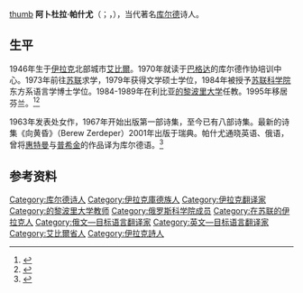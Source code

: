 [[file:Ebdulla_Peşêw_(cropped).jpg|thumb]]
'''阿卜杜拉·帕什尤'''（{{lang-en|Abdulla Pashew}}；{{lang-ku|Ebdulla Peşêw}}，{{bd|1946年||}}），当代著名[[库尔德|库尔德]]诗人。

==生平==
1946年生于[[伊拉克|伊拉克]]北部城市[[艾比爾|艾比爾]]。1970年就读于[[巴格达|巴格达]]的库尔德作协培训中心。1973年前往[[苏联|苏联]]求学，1979年获得文学硕士学位，1984年被授予[[苏联科学院|苏联科学院]]东方系语言学博士学位。1984-1989年在利比亚[[的黎波里大学|的黎波里大学]]任教。1995年移居芬兰。<ref>{{cite web |url=http://www.fairobserver.com/region/middle_east_north_africa/kurdistan-where-poets-are-more-than-poets-10687/ |title=Kurdistan: Where Poets Are More Than Poets |author=Alana Marie Levinson-LaBrosse |date=16 August 2014 |website= |publisher= |access-date=14 December 2015 |archive-date=2021-02-27 |archive-url=https://web.archive.org/web/20210227004233/https://www.fairobserver.com/region/middle_east_north_africa/kurdistan-where-poets-are-more-than-poets-10687/ |dead-url=no }}</ref><ref>{{cite web|url=http://www.kurdpress.com/En/NSite/FullStory/News/?Id=7372#Title=%0A%09%09%09%09%09%09%09%09Kurdish%20poet%20Abdulla%20Pashew%20visits%20Diyarbakir%0A%09%09%09%09%09%09%09|title=Kurdish poet Abdulla Pashew visits Diyarbakir|author=|date=18 May 2014|website=|publisher=|access-date=14 December 2015|deadurl=yes|archiveurl=https://web.archive.org/web/20151222075612/http://www.kurdpress.com/En/NSite/FullStory/News/?Id=7372#Title=%0A%09%09%09%09%09%09%09%09Kurdish%20poet%20Abdulla%20Pashew%20visits%20Diyarbakir%0A%09%09%09%09%09%09%09|archivedate=2015年12月22日}}</ref>

1963年发表处女作，1967年开始出版第一部诗集，至今已有八部诗集。最新的诗集《向黄昏》（Berew Zerdeper）2001年出版于瑞典。帕什尤通晓英语、俄语，曾将[[惠特曼|惠特曼]]与[[普希金|普希金]]的作品译为库尔德语。<ref>{{cite web|url=http://www.poetrytranslation.org/poets/abdulla-pashew|title=Abdulla Pashew|work=Poetry Translation Centre|accessdate=6 December 2015|archive-date=2021-05-10|archive-url=https://web.archive.org/web/20210510235149/https://www.poetrytranslation.org/poets/abdulla-pashew|dead-url=no}}</ref>

==参考资料==
{{reflist}}

{{authority control}}
{{DEFAULTSORT:Pashew, Abdulla}}
[[Category:库尔德诗人|Category:库尔德诗人]]
[[Category:伊拉克庫德族人|Category:伊拉克庫德族人]]
[[Category:伊拉克翻译家|Category:伊拉克翻译家]]
[[Category:的黎波里大学教师|Category:的黎波里大学教师]]
[[Category:俄罗斯科学院成员|Category:俄罗斯科学院成员]]
[[Category:在苏联的伊拉克人|Category:在苏联的伊拉克人]]
[[Category:俄文—目标语言翻译家|Category:俄文—目标语言翻译家]]
[[Category:英文—目标语言翻译家|Category:英文—目标语言翻译家]]
[[Category:艾比爾省人|Category:艾比爾省人]]
[[Category:伊拉克詩人|Category:伊拉克詩人]]